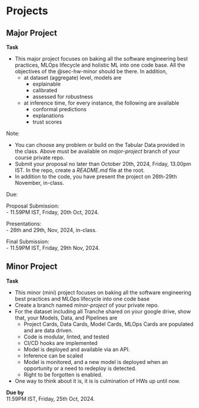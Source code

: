 # Projects {.unnumbered}

## Major Project {#sec-hw-major}

**Task**

- This major project focuses on baking all the software engineering best practices, MLOps lifecycle and holistic ML into one code base. All the objectives of the @sec-hw-minor should be there. In addition, 
    -  at dataset (aggregate) level, models are 
        - explainable
        - calibrated
        - assessed for robustness
    - at inference time, for every instance, the following are available
        - conformal predictions
        - explanations
        - trust scores

Note:

- You can choose any problem or build on the Tabular Data provided in the class. Above must be available on _major-project_ branch of your course private repo.
- Submit your proposal no later than October 20th, 2024, Friday, 13.00pm IST.  In the repo, create a _README.md_ file at the root.
- In addition to the code, you have present the project on 26th-29th November, in-class.

Due:\

Proposal Submission: \
- 11.59PM IST, Friday, 20th Oct, 2024.

Presentations:\
- 26th and 29th, Nov, 2024, in-class.

Final Submission:\
- 11.59PM IST, Friday, 29th Nov, 2024.

## Minor Project {#sec-hw-minor}

**Task**

- This minor (mini) project focuses on baking all the software engineering best practices and MLOps lifecycle into one code base
- Create a branch named _minor-project_ of your private repo.
- For the dataset including all Tranche shared on your google drive, show that, your Models, Data, and Pipelines are
    - Project Cards, Data Cards, Model Cards, MLOps Cards are populated and are data driven.
    - Code is modular, linted, and tested
    - CI/CD hooks are implemented
    - Model is deployed and available via an API.
    - Inference can be scaled
    - Model is monitored, and a new model is deployed when an opportunity or a need to redeploy is detected.
    - Right to be forgotten is enabled.
- One way to think about it is, it is is culmination of HWs up until now.

**Due by** \
11.59PM IST, Friday, 25th Oct, 2024.
